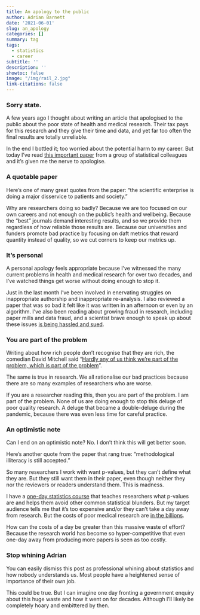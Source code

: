```yaml
---
title: An apology to the public
author: Adrian Barnett
date: '2021-06-01'
slug: an_apology
categories: []
summary: tag 
tags:
  - statistics
  - career
subtitle: ''
description: ''
showtoc: false
image: "/img/rail_2.jpg"
link-citations: false
---
```


<!--- fix header colour thanks to Patrick Lam --->
<style>
.post-heading h1  { color: dark blue; }
.meta { color: dark blue; }
</style>


### Sorry state.

A few years ago I thought about writing an article that apologised to the public about the poor state of health and medical research. Their tax pays for this research and they give their time and data, and yet far too often the final results are totally unreliable. 

In the end I bottled it; too worried about the potential harm to my career. But today I've read [this important paper](https://www.jclinepi.com/article/S0895-4356(21)00170-0/fulltext) from a group of statistical colleagues and it's given me the nerve to apologise.

### A quotable paper

Here's one of many great quotes from the paper: “the scientific enterprise is doing a major disservice to patients and society.”

Why are researchers doing so badly? Because we are too focused on our own careers and not enough on the public's health and wellbeing. Because the "best" journals demand interesting results, and so we provide them regardless of how reliable those results are. Because our universities and funders promote bad practice by focusing on daft metrics that reward quantity instead of quality, so we cut corners to keep our metrics up. 

### It's personal

A personal apology feels appropriate because I've witnessed the many current problems in health and medical research for over two decades, and I've watched things get worse without doing enough to stop it. 

Just in the last month I've been involved in enervating struggles on inappropriate authorship and inappropriate re-analysis. I also reviewed a paper that was so bad it felt like it was written in an afternoon or even by an algorithm. I've also been reading about growing fraud in research, including paper mills and data fraud, and a scientist brave enough to speak up about these issues [is being hassled and sued](https://osf.io/2awsv/).

### You are part of the problem

Writing about how rich people don't recognise that they are rich, the comedian David Mitchell said “[Hardly any of us think we’re part of the problem, which is part of the problem](https://www.theguardian.com/commentisfree/2017/apr/23/david-mitchell-rich-shame-70000-john-mcdonnell-squeezed-middle)".

The same is true in research. We all rationalise our bad practices because there are so many examples of researchers who are worse. 

If you are a researcher reading this, then you are part of the problem. I am part of the problem. None of us are doing enough to stop this deluge of poor quality research. A deluge that became a double-deluge during the pandemic, because there was even less time for careful practice. 

### An optimistic note

Can I end on an optimistic note? No. I don't think this will get better soon.

Here's another quote from the paper that rang true: “methodological illiteracy is still accepted.” 

So many researchers I work with want p-values, but they can't define what they are. But they still want them in their paper, even though neither they nor the reviewers or readers understand them. This is madness.

I have a [one-day statistics course](https://www.aushsi.org.au/training/statistics-course/) that teaches  researchers what p-values are and helps them avoid other common statistical blunders. But my target audience tells me that it's too expensive and/or they can't take a day away from research. But the costs of poor medical research are [in the billions](https://blogs.bmj.com/bmj/2016/01/14/paul-glasziou-and-iain-chalmers-is-85-of-health-research-really-wasted/). 

How can the costs of a day be greater than this massive waste of effort? Because the research world has become so hyper-competitive that even one-day away from producing more papers is seen as too costly.

### Stop whining Adrian

You can easily dismiss this post as professional whining about statistics and how nobody understands us. Most people have a heightened sense of importance of their own job. 

This could be true. But I can imagine one day fronting a government enquiry about this huge waste and how it went on for decades. Although I'll likely be completely hoary and embittered by then.
